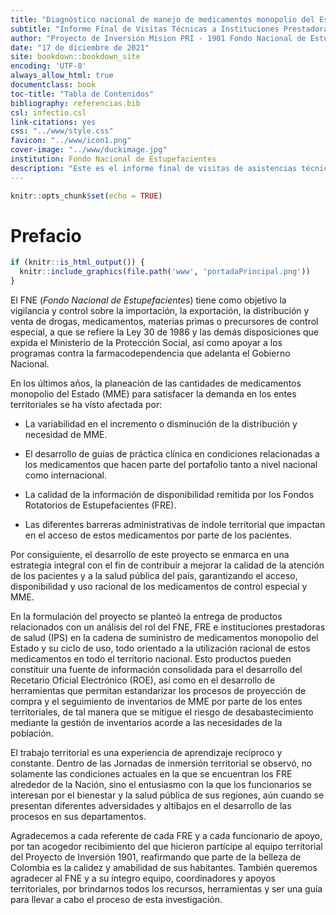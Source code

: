 ```yaml
---
title: "Diagnóstico nacional de manejo de medicamentos monopolio del Estado en Instituciones Prestadoras de Salud y Operadores Logísticos"
subtitle: "Informe Final de Visitas Técnicas a Instituciones Prestadoras de Salud (IPS) y Operadores Logísticos"
author: "Proyecto de Inversión Mision PRI - 1901 Fondo Nacional de Estupefacientes"
date: "17 de diciembre de 2021"
site: bookdown::bookdown_site
encoding: 'UTF-8'
always_allow_html: true
documentclass: book
toc-title: "Tabla de Contenidos"
bibliography: referencias.bib
csl: infectio.csl
link-citations: yes
css: "../www/style.css"
favicon: "../www/icon1.png"
cover-image: "../www/duckimage.jpg"
institution: Fondo Nacional de Estupefacientes
description: "Este es el informe final de visitas de asistencias técnicas realizadas a las IPS y Operadores Logísticos por parte del Proyecto de Inversión Misión PRI 1901."
---
```


```r
knitr::opts_chunk$set(echo = TRUE)
```

# Prefacio {-}

```r
if (knitr::is_html_output()) {
  knitr::include_graphics(file.path('www', 'portadaPrincipal.png'))
}
```

El FNE (*Fondo Nacional de Estupefacientes*) tiene como objetivo la vigilancia y control sobre la importación, la exportación, la distribución y venta de drogas, medicamentos, materias primas o precursores de control especial, a que se refiere la Ley 30 de 1986 y las demás disposiciones que expida el Ministerio de la Protección Social, así como apoyar a los programas contra la farmacodependencia que adelanta el Gobierno Nacional. 

En los últimos años, la planeación de las cantidades de medicamentos monopolio del Estado (MME) para satisfacer la demanda en los entes territoriales se ha visto afectada por: 

- La variabilidad en el incremento o disminución de la distribución y necesidad de MME.

- El desarrollo de guías de práctica clínica en condiciones relacionadas a los medicamentos que hacen parte del portafolio tanto a nivel nacional como internacional.

- La calidad de la información de disponibilidad remitida por los Fondos Rotatorios de Estupefacientes (FRE).

- Las diferentes barreras administrativas de índole territorial que impactan en el acceso de estos medicamentos por parte de los pacientes.

Por consiguiente, el desarrollo de este proyecto se enmarca en una estrategia integral con el fin de contribuir a mejorar la calidad de la atención de los pacientes y a la salud pública del país, garantizando el acceso, disponibilidad y uso racional de los medicamentos de control especial y MME.

En la formulación del proyecto se planteó la entrega de productos relacionados con un análisis del rol del FNE, FRE e instituciones prestadoras de salud (IPS) en la cadena de suministro de medicamentos monopolio del Estado y su ciclo de uso, todo orientado a la utilización racional de estos medicamentos en todo el territorio nacional. Esto productos pueden constituir una fuente de información consolidada para el desarrollo del Recetario Oficial Electrónico (ROE), así como en el desarrollo de herramientas que permitan estandarizar los procesos de proyección de compra y el seguimiento de inventarios de MME por parte de los entes territoriales, de tal manera que se mitigue el riesgo de desabastecimiento mediante la gestión de inventarios acorde a las necesidades de la población.

El trabajo territorial es una experiencia de aprendizaje recíproco y constante. Dentro de las Jornadas de inmersión territorial se observó, no solamente las condiciones actuales en la que se encuentran los FRE alrededor de la Nación, sino el entusiasmo con la que los funcionarios se interesan por el bienestar y la salud pública de sus regiones, aún cuando se presentan diferentes adversidades y altibajos en el desarrollo de las procesos en sus departamentos.

Agradecemos a cada referente de cada FRE y a cada funcionario de apoyo, por tan acogedor recibimiento del que hicieron partícipe al equipo territorial del Proyecto de Inversión 1901, reafirmando que parte de la belleza de Colombia es la calidez y amabilidad de sus habitantes. También queremos agradecer al FNE y a su íntegro equipo, coordinadores y apoyos territoriales, por brindarnos todos los recursos, herramientas y ser una guía para llevar a cabo el proceso de esta investigación. 
